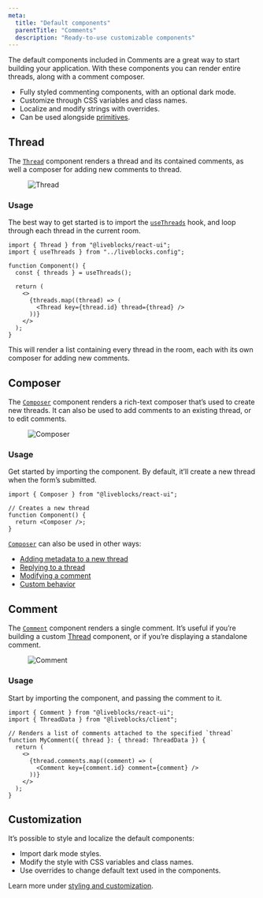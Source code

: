 ```yaml
---
meta:
  title: "Default components"
  parentTitle: "Comments"
  description: "Ready-to-use customizable components"
---
```


The default components included in Comments are a great way to start building
your application. With these components you can render entire threads, along
with a comment composer.

- Fully styled commenting components, with an optional dark mode.
- Customize through CSS variables and class names.
- Localize and modify strings with overrides.
- Can be used alongside [primitives](/docs/products/comments/primitives).

## Thread

The [`Thread`][] component renders a thread and its contained comments, as well
a composer for adding new comments to thread.

<Figure>
  <Image
    src="/assets/comments/thread.png"
    alt="Thread"
    width={768}
    height={446}
  />
</Figure>

### Usage

The best way to get started is to import the [`useThreads`][] hook, and loop
through each thread in the current room.

```tsx highlight="5,9-11"
import { Thread } from "@liveblocks/react-ui";
import { useThreads } from "../liveblocks.config";

function Component() {
  const { threads } = useThreads();

  return (
    <>
      {threads.map((thread) => (
        <Thread key={thread.id} thread={thread} />
      ))}
    </>
  );
}
```

This will render a list containing every thread in the room, each with its own
composer for adding new comments.

## Composer

The [`Composer`][] component renders a rich-text composer that’s used to create
new threads. It can also be used to add comments to an existing thread, or to
edit comments.

<Figure>
  <Image
    src="/assets/comments/composer.png"
    alt="Composer"
    width={768}
    height={446}
  />
</Figure>

### Usage

Get started by importing the component. By default, it’ll create a new thread
when the form’s submitted.

```tsx
import { Composer } from "@liveblocks/react-ui";

// Creates a new thread
function Component() {
  return <Composer />;
}
```

[`Composer`][] can also be used in other ways:

- [Adding metadata to a new thread](/docs/api-reference/liveblocks-react-ui#Adding-thread-metadata)
- [Replying to a thread](/docs/api-reference/liveblocks-react-ui#Replying-to-a-thread)
- [Modifying a comment](/docs/api-reference/liveblocks-react-ui#Modifying-a-comment)
- [Custom behavior](/docs/api-reference/liveblocks-react-ui#Custom-behavior)

## Comment

The [`Comment`][] component renders a single comment. It’s useful if you’re
building a custom [Thread](#Thread) component, or if you’re displaying a
standalone comment.

<Figure>
  <Image
    src="/assets/comments/comment.png"
    alt="Comment"
    width={768}
    height={446}
  />
</Figure>

### Usage

Start by importing the component, and passing the comment to it.

```tsx highlight="9"
import { Comment } from "@liveblocks/react-ui";
import { ThreadData } from "@liveblocks/client";

// Renders a list of comments attached to the specified `thread`
function MyComment({ thread }: { thread: ThreadData }) {
  return (
    <>
      {thread.comments.map((comment) => (
        <Comment key={comment.id} comment={comment} />
      ))}
    </>
  );
}
```

[`Composer`]: /docs/api-reference/liveblocks-react-ui#Composer
[`Comment`]: /docs/api-reference/liveblocks-react-ui#Comment
[`Thread`]: /docs/api-reference/liveblocks-react-ui#Thread
[`useThreads`]: /docs/api-reference/liveblocks-react#useThreads

## Customization

It’s possible to style and localize the default components:

- Import dark mode styles.
- Modify the style with CSS variables and class names.
- Use overrides to change default text used in the components.

Learn more under
[styling and customization](/docs/products/comments/styling-and-customization).
